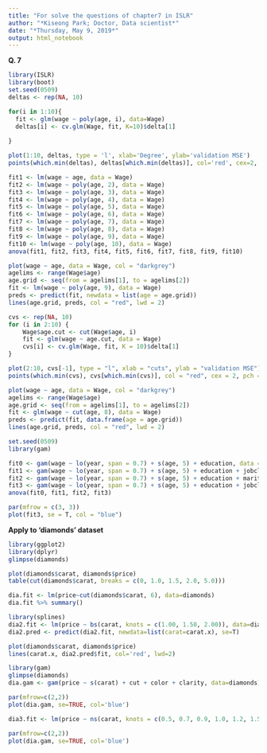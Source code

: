 ```yaml
---
title: "For solve the questions of chapter7 in ISLR"
author: "*Kiseong Park; Doctor, Data scientist*"
date: "*Thursday, May 9, 2019*"
output: html_notebook
---
```


**Q. 7**

```r
library(ISLR)
library(boot)
set.seed(0509)
deltas <- rep(NA, 10)

for(i in 1:10){
  fit <- glm(wage ~ poly(age, i), data=Wage)
  deltas[i] <- cv.glm(Wage, fit, K=10)$delta[1]
  
}

plot(1:10, deltas, type = 'l', xlab='Degree', ylab='validation MSE')
points(which.min(deltas), deltas[which.min(deltas)], col='red', cex=2, pch=20)

fit1 <- lm(wage ~ age, data = Wage)
fit2 <- lm(wage ~ poly(age, 2), data = Wage)
fit3 <- lm(wage ~ poly(age, 3), data = Wage)
fit4 <- lm(wage ~ poly(age, 4), data = Wage)
fit5 <- lm(wage ~ poly(age, 5), data = Wage)
fit6 <- lm(wage ~ poly(age, 6), data = Wage)
fit7 <- lm(wage ~ poly(age, 7), data = Wage)
fit8 <- lm(wage ~ poly(age, 8), data = Wage)
fit9 <- lm(wage ~ poly(age, 9), data = Wage)
fit10 <- lm(wage ~ poly(age, 10), data = Wage)
anova(fit1, fit2, fit3, fit4, fit5, fit6, fit7, fit8, fit9, fit10)
```


```r
plot(wage ~ age, data = Wage, col = "darkgrey")
agelims <- range(Wage$age)
age.grid <- seq(from = agelims[1], to = agelims[2])
fit <- lm(wage ~ poly(age, 9), data = Wage)
preds <- predict(fit, newdata = list(age = age.grid))
lines(age.grid, preds, col = "red", lwd = 2)
```

```r
cvs <- rep(NA, 10)
for (i in 2:10) {
    Wage$age.cut <- cut(Wage$age, i)
    fit <- glm(wage ~ age.cut, data = Wage)
    cvs[i] <- cv.glm(Wage, fit, K = 10)$delta[1]
}

plot(2:10, cvs[-1], type = "l", xlab = "cuts", ylab = "validation MSE")
points(which.min(cvs), cvs[which.min(cvs)], col = "red", cex = 2, pch = 20)
```

```r
plot(wage ~ age, data = Wage, col = "darkgrey")
agelims <- range(Wage$age)
age.grid <- seq(from = agelims[1], to = agelims[2])
fit <- glm(wage ~ cut(age, 8), data = Wage)
preds <- predict(fit, data.frame(age = age.grid))
lines(age.grid, preds, col = "red", lwd = 2)
```

```r
set.seed(0509)
library(gam)

fit0 <- gam(wage ~ lo(year, span = 0.7) + s(age, 5) + education, data = Wage)
fit1 <- gam(wage ~ lo(year, span = 0.7) + s(age, 5) + education + jobclass, data = Wage)
fit2 <- gam(wage ~ lo(year, span = 0.7) + s(age, 5) + education + maritl, data = Wage)
fit3 <- gam(wage ~ lo(year, span = 0.7) + s(age, 5) + education + jobclass + maritl, data = Wage)
anova(fit0, fit1, fit2, fit3)
```

```r
par(mfrow = c(3, 3))
plot(fit3, se = T, col = "blue")
```

**Apply to 'diamonds' dataset**

```r
library(ggplot2)
library(dplyr)
glimpse(diamonds)

plot(diamonds$carat, diamonds$price)
table(cut(diamonds$carat, breaks = c(0, 1.0, 1.5, 2.0, 5.0)))

dia.fit <- lm(price~cut(diamonds$carat, 6), data=diamonds)
dia.fit %>% summary()
```

```r
library(splines)
dia2.fit <- lm(price ~ bs(carat, knots = c(1.00, 1.50, 2.00)), data=diamonds)
dia2.pred <- predict(dia2.fit, newdata=list(carat=carat.x), se=T)

plot(diamonds$carat, diamonds$price)
lines(carat.x, dia2.pred$fit, col='red', lwd=2)
```


```r
library(gam)
glimpse(diamonds)
dia.gam <- gam(price ~ s(carat) + cut + color + clarity, data=diamonds)

par(mfrow=c(2,2))
plot(dia.gam, se=TRUE, col='blue')
```

```r
dia3.fit <- lm(price ~ ns(carat, knots = c(0.5, 0.7, 0.9, 1.0, 1.2, 1.5, 1.7, 2.0)) + cut + color + clarity, data=diamonds)

par(mfrow=c(2,2))
plot(dia.gam, se=TRUE, col='blue')
```


